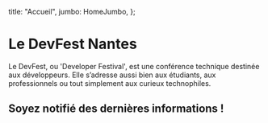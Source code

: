   title: "Accueil",
  jumbo: HomeJumbo,
};

<SecondarySection>

# Le DevFest Nantes

Le DevFest, ou 'Developer Festival', est une conférence technique destinée aux développeurs. Elle s’adresse aussi bien aux étudiants, aux professionnels ou tout simplement aux curieux technophiles.

<DevfestNumbers />

<Youtube id="VyWwCNhqk1w" title="AfterMovie 2021" />

</SecondarySection>
<TertiarySection>

## Soyez notifié des dernières informations !

<SubscribeNewsletter />
</TertiarySection>
